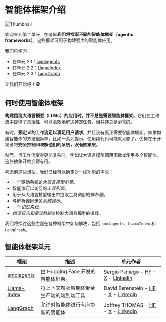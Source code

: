 # 智能体框架介绍

<img src="https://huggingface.co/datasets/agents-course/course-images/resolve/main/en/unit2/thumbnail.jpg" alt="Thumbnail"/>

欢迎来到第二单元，在这里**我们将探索不同的智能体框架（agentic frameworks）**，这些框架可用于构建强大的智能体应用。

我们将学习：

- 在单元 2.1：[smolagents](https://huggingface.co/docs/smolagents/en/index)  
- 在单元 2.2：[LlamaIndex](https://www.llamaindex.ai/)
- 在单元 2.3：[LangGraph](https://www.langchain.com/langgraph)

让我们开始吧！🕵

## 何时使用智能体框架

**构建围绕大语言模型（LLMs）的应用时，并不总是需要智能体框架**。它们在工作流中提供了灵活性，可以高效地解决特定任务，但并非总是必需的。

有时，**预定义的工作流足以满足用户请求**，并且没有真正需要智能体框架。如果构建智能体的方法很简单，比如一系列提示，使用纯代码可能就足够了。优势在于开发者将**完全控制和理解他们的系统，没有抽象层**。

然而，当工作流变得更加复杂时，例如让大语言模型调用函数或使用多个智能体，这些抽象开始变得有用。

考虑到这些想法，我们已经可以确定对一些功能的需求：

* 一个驱动系统的*大语言模型引擎*。
* 智能体可以访问的*工具列表*。
* 用于从大语言模型输出中提取工具调用的*解析器*。
* 与解析器同步的*系统提示*。
* 一个*记忆系统*。
* *错误日志和重试机制*以控制大语言模型的错误。

我们将探讨这些主题在各种框架中如何解决，包括 `smolagents`、`LlamaIndex` 和 `LangGraph`。

## 智能体框架单元

| 框架  | 描述 | 单元作者 |
|------------|----------------|----------------|
| [smolagents](./smolagents/introduction) | 由 Hugging Face 开发的智能体框架。 | Sergio Paniego - [HF](https://huggingface.co/sergiopaniego) - [X](https://x.com/sergiopaniego) - [Linkedin](https://www.linkedin.com/in/sergio-paniego-blanco) |
| [Llama-Index](./llama-index/introduction) | 将上下文增强智能体带至生产端的端到端工具 | David Berenstein - [HF](https://huggingface.co/davidberenstein1957) - [X](https://x.com/davidberenstei) - [Linkedin](https://www.linkedin.com/in/davidberenstein) |
| [LangGraph](./langgraph/introduction) | 允许对智能体进行有序协调的智能体 | Joffrey THOMAS - [HF](https://huggingface.co/Jofthomas) - [X](https://x.com/Jthmas404) - [Linkedin](https://www.linkedin.com/in/joffrey-thomas) |
